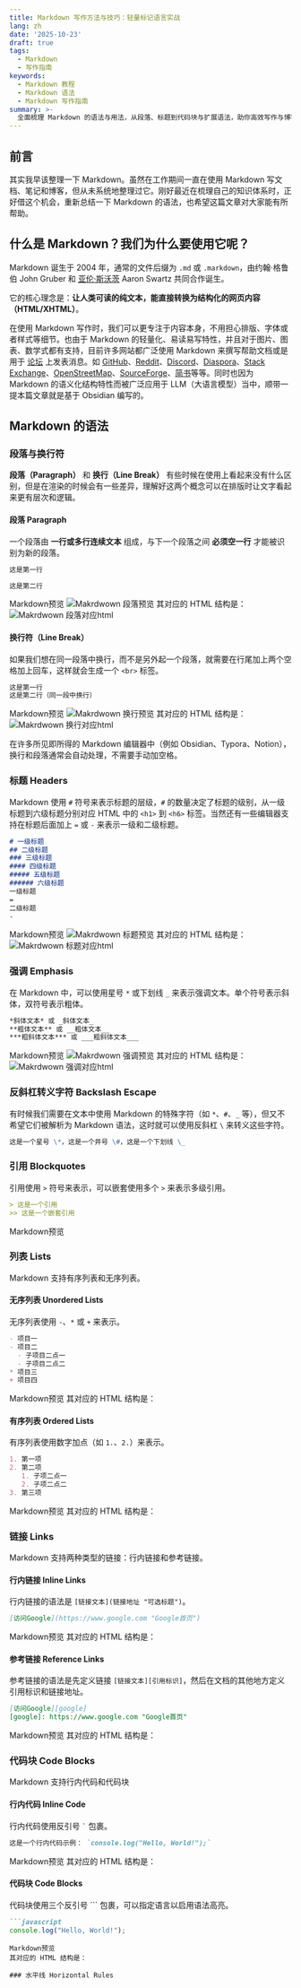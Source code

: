 ```yaml
---
title: Markdown 写作方法与技巧：轻量标记语言实战
lang: zh
date: '2025-10-23'
draft: true
tags:
  - Markdown
  - 写作指南
keywords:
  - Markdown 教程
  - Markdown 语法
  - Markdown 写作指南
summary: >-
  全面梳理 Markdown 的语法与用法，从段落、标题到代码块与扩展语法，助你高效写作与博客排版
---
```


## 前言
其实我早该整理一下 Markdown。虽然在工作期间一直在使用 Markdown 写文档、笔记和博客，但从未系统地整理过它。刚好最近在梳理自己的知识体系时，正好借这个机会，重新总结一下 Markdown 的语法，也希望这篇文章对大家能有所帮助。

## 什么是 Markdown？我们为什么要使用它呢？
Markdown 诞生于 2004 年，通常的文件后缀为 `.md` 或 `.markdown`，由约翰·格鲁伯 John Gruber 和 [亚伦·斯沃茨](https://zh.wikipedia.org/wiki/%E4%BA%9A%E4%BC%A6%C2%B7%E6%96%AF%E6%B2%83%E8%8C%A8) Aaron Swartz 共同合作诞生。

它的核心理念是：**让人类可读的纯文本，能直接转换为结构化的网页内容（HTML/XHTML）**。

在使用 Markdown 写作时，我们可以更专注于内容本身，不用担心排版、字体或者样式等细节。也由于 Markdown 的轻量化、易读易写特性，并且对于图片、图表、数学式都有支持，目前许多网站都广泛使用 Markdown 来撰写帮助文档或是用于 [论坛](https://zh.wikipedia.org/wiki/%E7%BD%91%E7%BB%9C%E8%AE%BA%E5%9D%9B "网络论坛") 上发表消息。如 [GitHub](https://zh.wikipedia.org/wiki/GitHub "GitHub")、[Reddit](https://zh.wikipedia.org/wiki/Reddit "Reddit")、[Discord](https://zh.wikipedia.org/wiki/Discord "Discord")、[Diaspora](https://zh.wikipedia.org/wiki/Diaspora_\(%E7%A4%BE%E4%BA%A4%E7%BD%91%E7%BB%9C\) "Diaspora (社交网络)")、[Stack Exchange](https://zh.wikipedia.org/wiki/Stack_Exchange)、[OpenStreetMap](https://zh.wikipedia.org/wiki/OpenStreetMap "OpenStreetMap")、[SourceForge](https://zh.wikipedia.org/wiki/SourceForge "SourceForge")、[简书](https://zh.wikipedia.org/wiki/%E7%AE%80%E4%B9%A6 "简书")等等。同时也因为 Markdown 的语义化结构特性而被广泛应用于 LLM（大语言模型）当中，顺带一提本篇文章就是基于 Obsidian 编写的。

## Markdown 的语法
### 段落与换行符
**段落（Paragraph）** 和 **换行（Line Break）** 有些时候在使用上看起来没有什么区别，但是在渲染的时候会有一些差异，理解好这两个概念可以在排版时让文字看起来更有层次和逻辑。

#### 段落 Paragraph
一个段落由 **一行或多行连续文本** 组成，与下一个段落之间 **必须空一行** 才能被识别为新的段落。

```markdown
这是第一行

这是第二行
```
Markdown预览
![Makrdwown 段落预览](/blog/markdown-writing-guide/paragraph_preview.png "Makrdwown 段落预览")
其对应的 HTML 结构是：
![Makrdwown 段落对应html](/blog/markdown-writing-guide/paragraph.png "Makrdwown 段落对应html")

#### 换行符（Line Break）
如果我们想在同一段落中换行，而不是另外起一个段落，就需要在行尾加上两个空格加上回车，这样就会生成一个 `<br>` 标签。

```markdown
这是第一行  
这是第二行（同一段中换行）
```
Markdown预览
![Makrdwown 换行预览](/blog/markdown-writing-guide/line_break_preview.png "Makrdwown 换行预览")
其对应的 HTML 结构是：
![Makrdwown 换行对应html](/blog/markdown-writing-guide/line_break.png "Makrdwown 换行对应html")

<Callout type="note" title="TIPS">在许多所见即所得的 Markdown 编辑器中（例如 Obsidian、Typora、Notion），换行和段落通常会自动处理，不需要手动加空格。</Callout>

### 标题 Headers
Markdown 使用 `#` 符号来表示标题的层级，`#` 的数量决定了标题的级别，从一级标题到六级标题分别对应 HTML 中的 `<h1>` 到 `<h6>` 标签。当然还有一些编辑器支持在标题后面加上 `=` 或 `-` 来表示一级和二级标题。

```markdown
# 一级标题
## 二级标题
### 三级标题
#### 四级标题
##### 五级标题
###### 六级标题
一级标题
=
二级标题
-
```
Markdown预览
![Makrdwown 标题预览](/blog/markdown-writing-guide/Headers_preview.png "Makrdwown 标题预览")
其对应的 HTML 结构是：
![Makrdwown 标题对应html](/blog/markdown-writing-guide/Headers.png "Makrdwown 标题对应html")
### 强调 Emphasis
在 Markdown 中，可以使用星号 `*` 或下划线 `_` 来表示强调文本。单个符号表示斜体，双符号表示粗体。

```markdown
*斜体文本* 或 _斜体文本_
**粗体文本** 或 __粗体文本__
***粗斜体文本*** 或 ___粗斜体文本___
```
Markdown预览
![Makrdwown 强调预览](/blog/markdown-writing-guide/Emphasis_preview.png "Makrdwown 强调预览")
其对应的 HTML 结构是：
![Makrdwown 强调对应html](/blog/markdown-writing-guide/Emphasis.png "Makrdwown 强调对应html")

### 反斜杠转义字符 Backslash Escape
有时候我们需要在文本中使用 Markdown 的特殊字符（如 `*`、`#`、`_` 等），但又不希望它们被解析为 Markdown 语法，这时就可以使用反斜杠 `\` 来转义这些字符。

```markdown
这是一个星号 \*，这是一个井号 \#，这是一个下划线 \_
```

### 引用 Blockquotes
引用使用 `>` 符号来表示，可以嵌套使用多个 `>` 来表示多级引用。

```markdown
> 这是一个引用
>> 这是一个嵌套引用
```
Markdown预览


### 列表 Lists
Markdown 支持有序列表和无序列表。
#### 无序列表 Unordered Lists
无序列表使用 `-`、`*` 或 `+` 来表示。

```markdown
- 项目一
- 项目二
  - 子项目二点一
  - 子项目二点二
* 项目三
+ 项目四
```
Markdown预览
其对应的 HTML 结构是：

#### 有序列表 Ordered Lists
有序列表使用数字加点（如 `1.`、`2.`）来表示。

```markdown
1. 第一项
2. 第二项
   1. 子项二点一
   2. 子项二点二
3. 第三项
```
Markdown预览
其对应的 HTML 结构是：

### 链接 Links
Markdown 支持两种类型的链接：行内链接和参考链接。
#### 行内链接 Inline Links
行内链接的语法是 `[链接文本](链接地址 "可选标题")`。

```markdown
[访问Google](https://www.google.com "Google首页")
```
Markdown预览
其对应的 HTML 结构是：
#### 参考链接 Reference Links
参考链接的语法是先定义链接 `[链接文本][引用标识]`，然后在文档的其他地方定义引用标识和链接地址。

```markdown
[访问Google][google]
[google]: https://www.google.com "Google首页"
```
Markdown预览
其对应的 HTML 结构是：

### 代码块 Code Blocks
Markdown 支持行内代码和代码块
#### 行内代码 Inline Code
行内代码使用反引号 `` ` `` 包裹。

```markdown
这是一个行内代码示例： `console.log("Hello, World!");`
```
Markdown预览
其对应的 HTML 结构是：
#### 代码块 Code Blocks
代码块使用三个反引号 ``` 包裹，可以指定语言以启用语法高亮。

```markdown
```javascript
console.log("Hello, World!");
``` 
```
Markdown预览
其对应的 HTML 结构是：

### 水平线 Horizontal Rules
